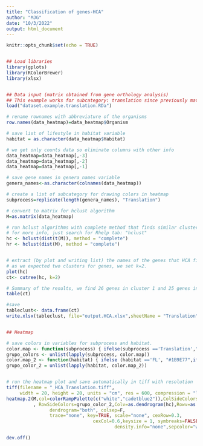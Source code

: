 ---
title: "Classification of genes-HCA"
author: "MJG"
date: "10/3/2022"
output: html_document
---

```{r setup, include=FALSE}
knitr::opts_chunk$set(echo = TRUE)


## Load libraries
library(gplots)
library(RColorBrewer)
library(xlsx)


## Data input (matrix obtained from gene orthology analysis)
## This example works for subcategory: translation since previously matrix was separated for translational subcategories of the genes.
load("dataset.example.translation.RDa")

# rename rownames with abbreviature of the organisms
row.names(data_heatmap)=data_heatmap$Organism

# save list of lifestyle in habitat variable
habitat = as.character(data_heatmap$Habitat)

# we get only counts data so eliminate columns with other info
data_heatmap=data_heatmap[,-3]
data_heatmap=data_heatmap[,-2]
data_heatmap=data_heatmap[,-1]

# save gene names in genera_names variable
genera_names<-as.character(colnames(data_heatmap))

# create a list of subcategory for drawing colors in heatmap
subprocess=replicate(length(genera_names), "Translation")

# convert to matrix for hclust algorithm
M=as.matrix(data_heatmap)

# run hclust algorithms with complete method that finds similar clusters either columns and rows of the matrix (genes and organisms, respectively).
# for more info, just search for Rhelp tab: "hclust" 
hc <- hclust(dist(t(M)), method = "complete")
hr <- hclust(dist(M), method = "complete")


# extract (by plot and writing list) the names of the genes that HCA find.
# as we expected two clusters for genes, we set k=2.
plot(hc)
ct<- cutree(hc, k=2)

# Summary of the results, we find 26 genes in cluster 1 and 25 genes in cluster 2.
table(ct)

#save
tableclust<- data.frame(ct)
write.xlsx(tableclust, file="output.HCA.xlsx",sheetName = "Translation",append = TRUE)


## Heatmap

# save colors in variables for subprocess and habitat.  
color.map <- function(subprocess) { ifelse(subprocess =='Translation',"cadetblue2","cyan")}
grupo_colors <- unlist(lapply(subprocess, color.map))
color.map_2 <- function(habitat) { ifelse (habitat =='FL', "#1B9E77",ifelse (habitat =='OS' ,"#D95F02",ifelse(habitat =='SS',"#7570B3","wheat2")))}
grupo_color_2 = unlist(lapply(habitat, color.map_2))


# run the heatmap plot and save automatically in tiff with resolution
tiff(filename = "_HCA_Translation.tiff",
     width = 20, height = 20, units = "cm", res = 600, compression = "lzw")
heatmap.2(M,col=colorRampPalette(c("white","cadetblue2")),ColSideColors=grupo_colors
          , RowSideColors=grupo_color_2,Colv=as.dendrogram(hc),Rowv=as.dendrogram(hr),
                dendrogram="both", colsep=F,
		        trace="none", key=TRUE, scale="none", cexRow=0.3,  
                                cexCol=0.6,keysize = 1, symbreaks=FALSE, symkey=FALSE,   
                                        density.info="none",sepcolor="white",srtCol=45)

dev.off()


```


